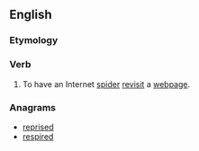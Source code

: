 ==English==

===Etymology===
{{prefix|re|spider|lang=en}}

===Verb===
{{en-verb}}

# To have an Internet [[spider]] [[revisit]] a [[webpage]].

===Anagrams===
* [[reprised#English|reprised]]
* [[respired#English|respired]]